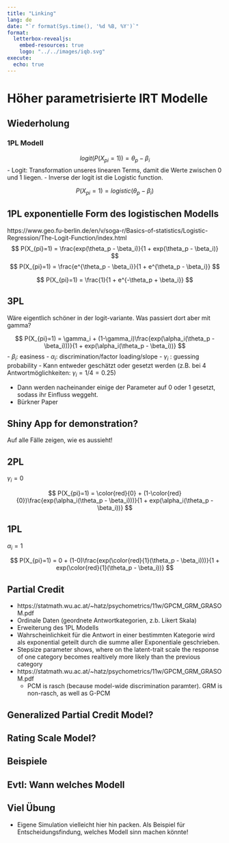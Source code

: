 ```yaml
---
title: "Linking"
lang: de
date: "`r format(Sys.time(), '%d %B, %Y')`"
format: 
  letterbox-revealjs:
    embed-resources: true
    logo: "../../images/iqb.svg"
execute: 
  echo: true
---
```



# Höher parametrisierte IRT Modelle

## Wiederholung 

### 1PL Modell

$$
logit(P(X_{pi}=1)) = \theta_p - \beta_i
$$
- Logit: Transformation unseres linearen Terms, damit die Werte zwischen 0 und 1 liegen. 
- Inverse der logit ist die Logistic function. 

$$
P(X_{pi}=1) = logistic(\theta_p - \beta_i)
$$

## 1PL exponentielle Form des logistischen Modells

https://www.geo.fu-berlin.de/en/v/soga-r/Basics-of-statistics/Logistic-Regression/The-Logit-Function/index.html
$$
P(X_{pi}=1) = \frac{exp(\theta_p - \beta_i)}{1 + exp(\theta_p - \beta_i)}
$$
$$
P(X_{pi}=1) = \frac{e^{\theta_p - \beta_i}}{1 + e^{\theta_p - \beta_i}}
$$

$$
P(X_{pi}=1) = \frac{1}{1 + e^{-\theta_p + \beta_i}}
$$

## 3PL
Wäre eigentlich schöner in der logit-variante. Was passiert dort aber mit gamma?

$$
P(X_{pi}=1) = \gamma_i + (1-\gamma_i)\frac{exp(\alpha_i(\theta_p - \beta_i)))}{1 + exp(\alpha_i(\theta_p - \beta_i))}
$$
- $\beta_i$: easiness
- $\alpha_i$: discrimination/factor loading/slope
- $\gamma_i$ : guessing probability
 - Kann entweder geschätzt oder gesetzt werden (z.B. bei 4 Antwortmöglichkeiten: $\gamma_i = 1/4 = 0.25$)

- Dann werden nacheinander einige der Parameter auf 0 oder 1 gesetzt, sodass ihr Einfluss weggeht. 
- Bürkner Paper


## Shiny App for demonstration?
Auf alle Fälle zeigen, wie es aussieht!

## 2PL

$\gamma_i = 0$

$$
P(X_{pi}=1) = \color{red}{0} + (1-\color{red}{0})\frac{exp(\alpha_i(\theta_p - \beta_i)))}{1 + exp(\alpha_i(\theta_p - \beta_i))}
$$

## 1PL
$\alpha_i = 1$

$$
P(X_{pi}=1) = 0 + (1-0)\frac{exp(\color{red}{1}(\theta_p - \beta_i)))}{1 + exp(\color{red}{1}(\theta_p - \beta_i))}
$$

## Partial Credit
- https://statmath.wu.ac.at/~hatz/psychometrics/11w/GPCM_GRM_GRASOM.pdf
- Ordinale Daten (geordnete Antwortkategorien, z.b. Likert Skala)
- Erweiterung des 1PL Modells
- Wahrscheinlichkeit für die Antwort in einer bestimmten Kategorie wird als exponential geteilt durch die summe aller Exponentiale geschrieben. 
- Stepsize parameter shows, where on the latent-trait scale the response of one category becomes realtively more likely than the previous category
- https://statmath.wu.ac.at/~hatz/psychometrics/11w/GPCM_GRM_GRASOM.pdf
  - PCM is rasch (because model-wide discrimination paramter). GRM is non-rasch, as well as G-PCM


## Generalized Partial Credit Model?

## Rating Scale Model?

## Beispiele

## Evtl: Wann welches Modell

## Viel Übung
- Eigene Simulation vielleicht hier hin packen. Als Beispiel für Entscheidungsfindung, welches Modell sinn machen könnte!
 

